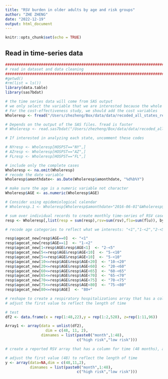 ```yaml
---
title: "RSV burden in older adults by age and risk groups"
author: "ZHE ZHENG"
date: "2022-12-19"
output: html_document
---
```


```r
knitr::opts_chunk$set(echo = TRUE)
```

## Read in time-series data
```r
#####################################################################################
# read in dataset and data cleaning
##################################################################################### 
#getwd()
#rm(list = ls())
library(data.table)
library(sas7bdat)

# the time series data will come from SAS output
# we only select the variable that we are interested because the whole data set is huge
# For the cost-effectiveness study, we should add the cost variables 
Wholeresp <- fread("/Users/zhezheng/Box/data/data/recoded_all_states_resp.csv",select = c("agemonth","zip","AGE","HOSPST","resp","resp_prim","flu","flu_prim","rsv","rsv_prim","resp_other","resp_otherprim","bronchio",'bronchio_prim',"pneumo_other","pneumo_otherprim","pneumopneumo","pneumopneumo_prim","pneumosept","pneumosept_prim","asthma","amonthdate","agecat1","riskcat"))

# Depends on the output of the SAS files. fread is faster
# Wholeresp <- read.sas7bdat("/Users/zhezheng/Box/data/data/recoded_all_states_resp.sas7bdat")
```

```r
# If interested in analyzing each state, uncomment these codes

# NYresp <- Wholeresp[HOSPST=="NY",]
# AZresp <- Wholeresp[HOSPST=="AZ",]
# FLresp <- Wholeresp[HOSPST=="FL",]
```

```r
# include only the complete cases
Wholeresp <- na.omit(Wholeresp)
# recode the date variable
Wholeresp$amonthdate<- as.Date(Wholeresp$amonthdate, "%d%b%Y")

# make sure the age is a numeric variable not character
Wholeresp$AGE <- as.numeric(Wholeresp$AGE)

# Consider using epidemiological calendar
# Wholeresp.1 <- Wholeresp[Wholeresp$amonthdate>"2016-06-01"&Wholeresp$amonthdate<"2021-07-01",]

# sum over individual records to create monthly time-series of RSV cases, flu cases, respiratory hospitalizations by age and risk category 
resp <- Wholeresp[,list(resp = sum(resp),rsv=sum(rsv),flu=sum(flu)), by = 'amonthdate,AGE,riskcat'] # sum over
```

```r
# recode age categories to reflect what we interests: "<1","1-<2","2-<5","5-9","10-19","20-59","60-64","65-69","70-74","75-79","80+"

resp$agecat_new[resp$AGE==0]  <- "<1"
resp$agecat_new[resp$AGE==1]  <- "1-<2"
resp$agecat_new[1<resp$AGE&resp$AGE<1]  <- "2-<5"
resp$agecat_new[5<=resp$AGE&resp$AGE<10]  <- "5-<10"
resp$agecat_new[5<=resp$AGE&resp$AGE<10]  <- "5-<10"
resp$agecat_new[10<=resp$AGE&resp$AGE<20]  <- "10-<20"
resp$agecat_new[20<=resp$AGE&resp$AGE<60]  <- "20-<60"
resp$agecat_new[60<=resp$AGE&resp$AGE<65]  <- "60-<65"
resp$agecat_new[65<=resp$AGE&resp$AGE<70]  <- "65-<70"
resp$agecat_new[70<=resp$AGE&resp$AGE<75]  <- "70-<75"
resp$agecat_new[75<=resp$AGE&resp$AGE<80]  <- "75-<80"
resp$agecat_new[80<=resp$AGE]  <- "80+"
```

```r
# reshape to create a respiratory hospitalizations array that has a column for time (48 months), a column for age (11 groups) and a column for risk groups (2 groups, may increase. For hierarchical structure, we need at least 3-4 groups to make)
# adjust the first value to reflect the length of time

# test
df2 <- data.frame(x = rep(1:48,22),y = rep(1:2,528), z=rep(1:11,96))

Array1 <- array(data = unlist(df2),
                  dim = c(48, 11, 2),
                dimnames = list(paste0("month",1:48),                              c("<1","1-<2","2-<5","5-9","10-19","20-59","60-64","65-69","70-74","75-79","80+"),
                                c("high risk","low risk")))
```

```r
# create a reported RSV array that has a column for time (48 months), a column for age (11 groups) and a column for risk groups (2 groups)

# adjust the first value (48) to reflect the length of time
y <- array(data=NA,dim = c(48,11,2),
           dimnames = list(paste0("month",1:48),                              c("<1","1-<2","2-<5","5-9","10-19","20-59","60-64","65-69","70-74","75-79","80+"),
                                c("high risk","low risk")))




```
